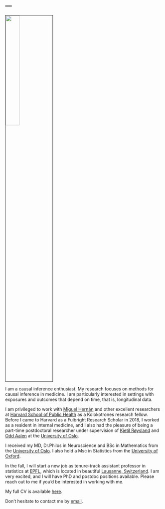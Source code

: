 ---
---
<meta name="google-site-verification" content="2mvUxfkobP5t2N6E9uEXcrff30k5lBEEbT2svuUXoPE" />

<link rel="stylesheet" href="styles.css" type="text/css">

<img src="cvbildeMJS.jpg" style="width:30%; border:0.1px solid; margin-right: 30 px; ; margin-left: 30 px" align="center">

I am a causal inference enthusiast. My research focuses on methods for causal inference in medicine. I am particularly interested in settings with exposures and outcomes that depend on time, that is, longitudinal data.

I am privileged to work with [Miguel Hernán](https://www.hsph.harvard.edu/miguel-hernan/) and other excellent researchers at [Harvard School of Public Health](https://www.hsph.harvard.edu/) as a Kolokotrones research fellow. Before I came to Harvard as a Fulbright Research Scholar in 2018, I worked as a resident in internal medicine, and I also had the pleasure of being a part-time postdoctoral researcher under supervision of [Kjetil Røysland](https://www.med.uio.no/imb/english/people/aca/roysland/) and [Odd Aalen](https://www.med.uio.no/imb/english/people/aca/oaalen/) at the [University of Oslo](/https://www.uio.no/english/).

I received my MD, Dr.Philos in Neuroscience and BSc in Mathematics from the [University of Oslo](/https://www.uio.no/english/). I also hold a Msc in Statistics from the [University of Oxford](http://www.ox.ac.uk/).

In the fall, I will start a new job as tenure-track assistant professor in statistics at [EPFL](https://www.epfl.ch/schools/sb/research/math/research/statistics/), which is located in beautiful [Lausanne, Switzerland](https://en.wikipedia.org/wiki/Lausanne). I am very excited, and I will have PhD and postdoc positions available. Please reach out to me if you'd be interested in working with me.

My full CV is available [here](CV_Stensrud.pdf).

Don't hesitate to contact me by [email](contact.html).
